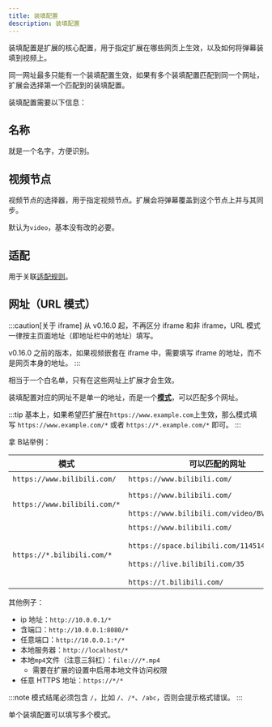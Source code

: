 ```yaml
---
title: 装填配置
description: 装填配置
---
```


装填配置是扩展的核心配置，用于指定扩展在哪些网页上生效，以及如何将弹幕装填到视频上。

同一网址最多只能有一个装填配置生效，如果有多个装填配置匹配到同一个网址，扩展会选择第一个匹配到的装填配置。

装填配置需要以下信息：

## 名称

就是一个名字，方便识别。

## 视频节点

视频节点的选择器，用于指定视频节点。扩展会将弹幕覆盖到这个节点上并与其同步。

默认为`video`，基本没有改的必要。

## 适配

用于关联[适配规则](/docs/integration-policy)。

## 网址（URL 模式）

:::caution[关于 iframe]
从 v0.16.0 起，不再区分 iframe 和非 iframe，URL 模式一律按主页面地址（即地址栏中的地址）填写。

v0.16.0 之前的版本，如果视频嵌套在 iframe 中，需要填写 iframe 的地址，而不是网页本身的地址。
:::

相当于一个白名单，只有在这些网址上扩展才会生效。

装填配置对应的网址不是单一的地址，而是一个[**模式**](https://developer.mozilla.org/en-US/docs/Mozilla/Add-ons/WebExtensions/Match_patterns)，可以匹配多个网址。

:::tip
基本上，如果希望匹扩展在`https://www.example.com`上生效，那么模式填写 `https://www.example.com/*` 或者 `https://*.example.com/*` 即可。
:::

拿 B站举例：

| 模式                         | 可以匹配的网址                                                                                                                                         | 说明                                          |
| ---------------------------- | ------------------------------------------------------------------------------------------------------------------------------------------------------ | --------------------------------------------- |
| `https://www.bilibili.com/`  | `https://www.bilibili.com/`                                                                                                                            | 仅匹配 B站首页                               |
| `https://www.bilibili.com/*` | `https://www.bilibili.com/` <br></br> `https://www.bilibili.com/video/BV1FrCqYXEas`                                                                    | 匹配所有`https://www.bilibili.com/`开头的网址 |
| `https://*.bilibili.com/*`   | `https://www.bilibili.com/` <br></br> `https://space.bilibili.com/114514` <br></br> `https://live.bilibili.com/35` <br></br> `https://t.bilibili.com/` | 匹配所有 B站子域名，包括动态、空间、直播等   |

其他例子：

- ip 地址：`http://10.0.0.1/*`
- 含端口：`http://10.0.0.1:8080/*`
- 任意端口：`http://10.0.0.1:*/*`
- 本地服务器：`http://localhost/*`
- 本地`mp4`文件（注意三斜杠）：`file:///*.mp4`
  - 需要在扩展的设置中启用本地文件访问权限
- 任意 HTTPS 地址：`https://*/*`

:::note
模式结尾必须包含 `/`，比如 `/`、`/*`、`/abc`，否则会提示格式错误。
:::

单个装填配置可以填写多个模式。
